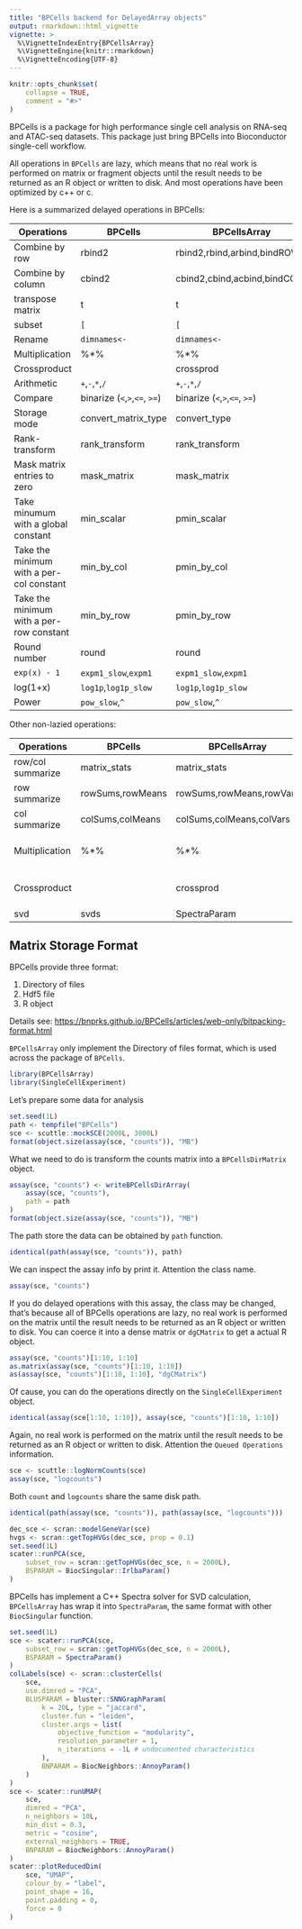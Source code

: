 ```yaml
---
title: "BPCells backend for DelayedArray objects"
output: rmarkdown::html_vignette
vignette: >
  %\VignetteIndexEntry{BPCellsArray}
  %\VignetteEngine{knitr::rmarkdown}
  %\VignetteEncoding{UTF-8}
---
```


```r
knitr::opts_chunk$set(
    collapse = TRUE,
    comment = "#>"
)
```

BPCells is a package for high performance single cell analysis on RNA-seq and
ATAC-seq datasets. This package just bring BPCells into Bioconductor single-cell
workflow. 

All operations in `BPCells` are lazy, which means that no real work is performed
on matrix or fragment objects until the result needs to be returned as an R
object or written to disk. And most operations have been optimized by c++ or c.

Here is a summarized delayed operations in BPCells:

| Operations                               | BPCells                       | BPCellsArray                  |
| ---------------------------------------- | ----------------------------- | ----------------------------- |
| Combine by row                           | rbind2                        | rbind2,rbind,arbind,bindROWS  |
| Combine by column                        | cbind2                        | cbind2,cbind,acbind,bindCOLS  |
| transpose matrix                         | t                             | t                             |
| subset                                   | `[`                           | `[`                           |
| Rename                                   | `dimnames<-`                  | `dimnames<-`                  |
| Multiplication                           | %*%                           | %*%                           |
| Crossproduct                             |                               | crossprod                     |
| Arithmetic                               | `+`,`-`,`*`,`/`               | `+`,`-`,`*`,`/`               |
| Compare                                  | binarize (`<`,`>`,`<=`, `>=`) | binarize (`<`,`>`,`<=`, `>=`) |
| Storage mode                             | convert_matrix_type           | convert_type                  |
| Rank-transform                           | rank_transform                | rank_transform                |
| Mask matrix entries to zero              | mask_matrix                   | mask_matrix                   |
| Take minumum with a global constant      | min_scalar                    | pmin_scalar                   |
| Take the minimum with a per-col constant | min_by_col                    | pmin_by_col                   |
| Take the minimum with a per-row constant | min_by_row                    | pmin_by_row                   |
| Round number                             | round                         | round                         |
| `exp(x) - 1`                             | `expm1_slow`,`expm1`          | `expm1_slow`,`expm1`          |
| log(1+x)                                 | `log1p`,`log1p_slow`          | `log1p`,`log1p_slow`          |
| Power                                    | `pow_slow`,`^`                | `pow_slow`,`^`                |


Other non-lazied operations:

| Operations        | BPCells          | BPCellsArray             | Note             |
| ----------------- | ---------------- | ------------------------ | ---------------- |
| row/col summarize | matrix_stats     | matrix_stats             |                  |
| row summarize     | rowSums,rowMeans | rowSums,rowMeans,rowVars |                  |
| col summarize     | colSums,colMeans | colSums,colMeans,colVars |                  |
| Multiplication    | %*%              | %*%                      | For some methods |
| Crossproduct      |                  | crossprod                | For some methods |
| svd               | svds             | SpectraParam             |                  |

## Matrix Storage Format
BPCells provide three format:

1. Directory of files
2. Hdf5 file
3. R object

Details see: <https://bnprks.github.io/BPCells/articles/web-only/bitpacking-format.html>

`BPCellsArray` only implement the Directory of files format, which is used
across the package of `BPCells`.

```r
library(BPCellsArray)
library(SingleCellExperiment)
```

Let's prepare some data for analysis
```r
set.seed(1L)
path <- tempfile("BPCells")
sce <- scuttle::mockSCE(2000L, 3000L)
format(object.size(assay(sce, "counts")), "MB")
```


What we need to do is transform the counts matrix into a `BPCellsDirMatrix`
object. 
```r
assay(sce, "counts") <- writeBPCellsDirArray(
    assay(sce, "counts"),
    path = path
)
format(object.size(assay(sce, "counts")), "MB")
```

The path store the data can be obtained by `path` function.
```r
identical(path(assay(sce, "counts")), path)
```

We can inspect the assay info by print it. Attention the class name. 
```r
assay(sce, "counts")
```

If you do delayed operations with this assay, the class may be changed, that's because all
of BPCells operations are lazy, no real work is performed on the matrix until
the result needs to be returned as an R object or written to disk. You can coerce it
into a dense matrix or `dgCMatrix` to get a actual R object.
```r
assay(sce, "counts")[1:10, 1:10]
as.matrix(assay(sce, "counts")[1:10, 1:10])
as(assay(sce, "counts")[1:10, 1:10], "dgCMatrix")
```

Of cause, you can do the operations directly on the `SingleCellExperiment` object.
```r
identical(assay(sce[1:10, 1:10]), assay(sce, "counts")[1:10, 1:10])
```

Again, no real work is performed on the matrix until the result needs to be
returned as an R object or written to disk. Attention the `Queued Operations`
information. 
```r
sce <- scuttle::logNormCounts(sce)
assay(sce, "logcounts")
```

Both `count` and `logcounts` share the same disk path.
```r
identical(path(assay(sce, "counts")), path(assay(sce, "logcounts")))
```


```r
dec_sce <- scran::modelGeneVar(sce)
hvgs <- scran::getTopHVGs(dec_sce, prop = 0.1)
set.seed(1L)
scater::runPCA(sce,
    subset_row = scran::getTopHVGs(dec_sce, n = 2000L),
    BSPARAM = BiocSingular::IrlbaParam()
)
```

BPCells has implement a C++ Spectra solver for SVD calculation, `BPCellsArray`
has wrap it into `SpectraParam`, the same format with other `BiocSingular`
function. 
```r
set.seed(1L)
sce <- scater::runPCA(sce,
    subset_row = scran::getTopHVGs(dec_sce, n = 2000L),
    BSPARAM = SpectraParam()
)
colLabels(sce) <- scran::clusterCells(
    sce,
    use.dimred = "PCA",
    BLUSPARAM = bluster::SNNGraphParam(
        k = 20L, type = "jaccard",
        cluster.fun = "leiden",
        cluster.args = list(
            objective_function = "modularity",
            resolution_parameter = 1,
            n_iterations = -1L # undocumented characteristics
        ),
        BNPARAM = BiocNeighbors::AnnoyParam()
    )
)
sce <- scater::runUMAP(
    sce,
    dimred = "PCA",
    n_neighbors = 10L,
    min_dist = 0.3,
    metric = "cosine",
    external_neighbors = TRUE,
    BNPARAM = BiocNeighbors::AnnoyParam()
)
scater::plotReducedDim(
    sce, "UMAP",
    colour_by = "label",
    point_shape = 16,
    point.padding = 0,
    force = 0
)
```

